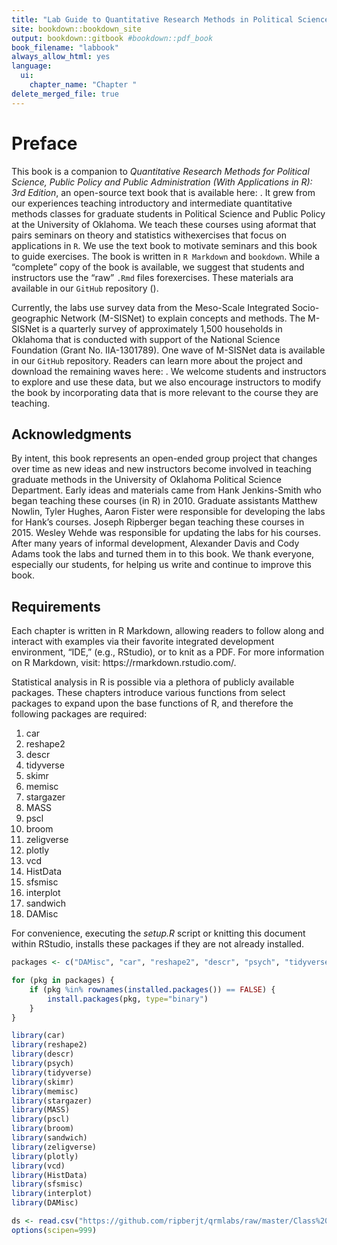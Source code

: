 ```yaml
--- 
title: "Lab Guide to Quantitative Research Methods in Political Science, Public Policy & Public Administration."
site: bookdown::bookdown_site
output: bookdown::gitbook #bookdown::pdf_book
book_filename: "labbook"
always_allow_html: yes
language:
  ui:
    chapter_name: "Chapter "
delete_merged_file: true
---
```


# Preface

This book is a companion to _Quantitative Research Methods for Political Science, Public Policy and Public Administration (With Applications in R): 3rd Edition_, an open-source text book that is available here: \url{https://hdl.handle.net/11244/52244}. It grew from our experiences teaching introductory and intermediate quantitative methods classes for graduate students in Political Science and Public Policy at the University of Oklahoma. We teach these courses using aformat that pairs seminars on theory and statistics withexercises that focus on applications in `R`. We use the text book to motivate seminars and this book to guide exercises. The book is written in `R Markdown` and `bookdown`. While a "complete" copy of the book is available, we suggest that students and instructors use the "raw" `.Rmd` files forexercises. These materials ara available in our `GitHub` repository (\url{https://github.com/ripberjt/qrmlabs}). 

Currently, the labs use survey data from the Meso-Scale Integrated Socio-geographic Network (M-SISNet) to explain concepts and methods. The M-SISNet is a quarterly survey of approximately 1,500 households in Oklahoma that is conducted with support of the National Science Foundation (Grant No. IIA-1301789). One wave of M-SISNet data is available in our `GitHub` repository. Readers can learn more about the project and download the remaining waves here: \url{http://crcm.ou.edu/epscordata/}. We welcome students and instructors to explore and use these data, but we also encourage instructors to modify the book by incorporating data that is more relevant to the course they are teaching. 

## Acknowledgments
By intent, this book represents an open-ended group project that changes over time as new ideas and new instructors become involved in teaching graduate methods in the University of Oklahoma Political Science Department. Early ideas and materials came from Hank Jenkins-Smith who began teaching these courses (in R) in 2010. Graduate assistants Matthew Nowlin, Tyler Hughes, Aaron Fister were responsible for developing the labs for Hank's courses. Joseph Ripberger began teaching these courses in 2015. Wesley Wehde was responsible for updating the labs for his courses. After many years of informal development, Alexander Davis and Cody Adams took the labs and turned them in to this book. We thank everyone, especially our students, for helping us write and continue to improve this book.

## Requirements

Each chapter is written in R Markdown, allowing readers to follow along and interact with examples via their favorite integrated development environment, "IDE," (e.g., RStudio), or to knit as a PDF. For more information on R Markdown, visit: https://rmarkdown.rstudio.com/.

Statistical analysis in R is possible via a plethora of publicly available packages. These chapters introduce various functions from select packages to expand upon the base functions of R, and therefore the following packages are required:

1. car
2. reshape2
3. descr
4. tidyverse
5. skimr
6. memisc
7. stargazer
8. MASS
9. pscl
10. broom
11. zeligverse
12. plotly
13. vcd
14. HistData
15. sfsmisc
16. interplot
17. sandwich
18. DAMisc

For convenience, executing the _setup.R_ script or knitting this document within RStudio, installs these packages if they are not already installed.

```r

packages <- c("DAMisc", "car", "reshape2", "descr", "psych", "tidyverse", "skimr", "memisc", "stargazer", "MASS", "pscl", "broom", "zeligverse", "plotly", "vcd", "HistData", "sfsmisc", "interplot", "sandwich")

for (pkg in packages) {
	if (pkg %in% rownames(installed.packages()) == FALSE) {
		install.packages(pkg, type="binary")
	}
}

library(car)
library(reshape2)
library(descr)
library(psych)
library(tidyverse)
library(skimr)
library(memisc)
library(stargazer)
library(MASS)
library(pscl)
library(broom)
library(sandwich)
library(zeligverse)
library(plotly)
library(vcd)
library(HistData)
library(sfsmisc)
library(interplot)
library(DAMisc)

ds <- read.csv("https://github.com/ripberjt/qrmlabs/raw/master/Class%20Data%20Set%20Factored.csv", header = TRUE)
options(scipen=999)
```